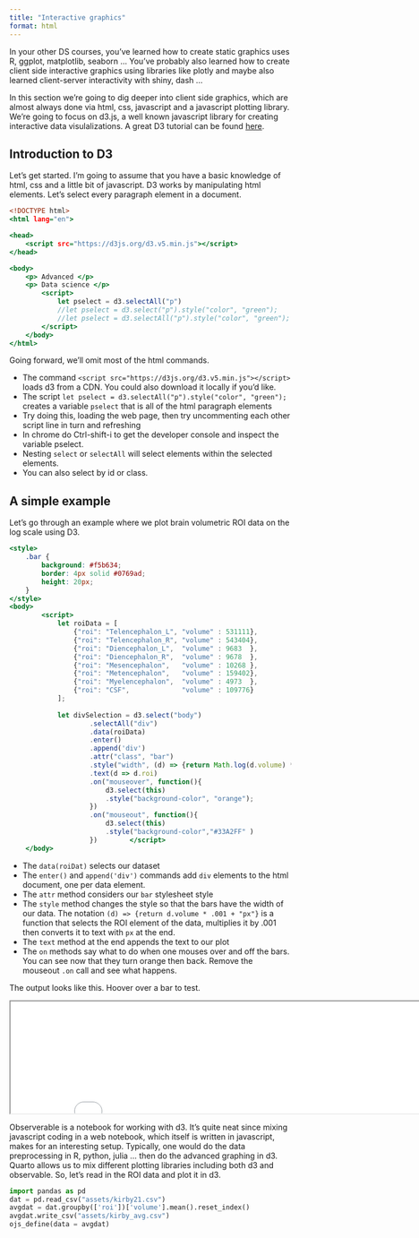 ```yaml
---
title: "Interactive graphics"
format: html
---
```

In your other DS courses, you've learned how to create static graphics uses R, ggplot, matplotlib, seaborn ... You've probably also learned how to create client side interactive graphics using libraries like plotly and maybe also learned client-server interactivity with shiny, dash ... 

In this section we're going to dig deeper into client side graphics, which are almost always done via html, css, javascript and a javascript plotting library. We're going to focus on d3.js, a well known javascript library for creating interactive data visulalizations. A great D3 tutorial can be found [here](https://www.tutorialsteacher.com/d3js/select-dom-element-using-d3js).

## Introduction to D3
Let's get started. I'm going to assume that you have a basic knowledge of html, css and a little bit of javascript. D3 works by manipulating html elements. Let's select every paragraph element in a document.

```.html
<!DOCTYPE html>
<html lang="en">

<head>
    <script src="https://d3js.org/d3.v5.min.js"></script>
</head>

<body>
    <p> Advanced </p>
    <p> Data science </p> 
        <script>
            let pselect = d3.selectAll("p")
            //let pselect = d3.select("p").style("color", "green");
            //let pselect = d3.selectAll("p").style("color", "green");
        </script>
    </body>
</html>
```
Going forward, we'll omit most of the html commands.


+ The command `<script src="https://d3js.org/d3.v5.min.js"></script>` loads d3 from a CDN. You could also download it locally if you'd like.
+ The script `let pselect = d3.selectAll("p").style("color", "green");` creates a variable `pselect` that is all of the html paragraph elements
+ Try doing this, loading the web page, then try uncommenting each other script line in turn and refreshing
+ In chrome do Ctrl-shift-i to get the developer console and inspect the variable pselect.
+ Nesting `select` or `selectAll` will select elements within the selected elements.
+ You can also select by id or class. 

## A simple example

Let's go through an example where we plot brain volumetric ROI data on the log scale using
D3. 
```.html
<style>
    .bar {
        background: #f5b634;
        border: 4px solid #0769ad;
        height: 20px;
    }
</style>
<body>
        <script>
            let roiData = [
                {"roi": "Telencephalon_L", "volume" : 531111},
                {"roi": "Telencephalon_R", "volume" : 543404},
                {"roi": "Diencephalon_L",  "volume" : 9683  },
                {"roi": "Diencephalon_R",  "volume" : 9678  },
                {"roi": "Mesencephalon",   "volume" : 10268 },
                {"roi": "Metencephalon",   "volume" : 159402},
                {"roi": "Myelencephalon",  "volume" : 4973  },
                {"roi": "CSF",             "volume" : 109776}
            ];
    
            let divSelection = d3.select("body") 
                    .selectAll("div")
                    .data(roiData)
                    .enter()
                    .append('div')
                    .attr("class", "bar")
                    .style("width", (d) => {return Math.log(d.volume) * 20 + "px"; })
                    .text(d => d.roi)
                    .on("mouseover", function(){
                        d3.select(this)
                        .style("background-color", "orange");
                    })
                    .on("mouseout", function(){
                        d3.select(this)
                        .style("background-color","#33A2FF" )
                    })        </script>
    </body>
```
+ The `data(roiDat)` selects our dataset
+ The `enter()` and `append('div')` commands add `div` elements to the html document, one per data element.
+ The `attr` method considers our `bar` stylesheet style
+ The `style` method changes the style so that the bars have the width of our data.
The notation `(d) => {return d.volume * .001 + "px"}` is a function that selects the
ROI element of the data, multiplies it by .001 then converts it to text with  `px` at the end.
+ The `text` method at the end appends the text to our plot
+ The `on` methods say what to do when one mouses over and off the bars. You can see now that
they turn orange then back. Remove the mouseout `.on` call and see what happens.

The output looks like this. Hoover over a bar to test.

```{=html}
<iframe width="780" height="200" src="d3/roi1.html" title="Output"></iframe>
```
Observerable is a notebook for working with d3. It's quite neat since mixing javascript coding in a web notebook, which itself is written in javascript, makes for an interesting setup. Typically, one would do the data preprocessing in R, python, julia ... then do the advanced graphing in d3. Quarto allows us to mix different plotting libraries including both d3 and observable. So, let's read in the ROI data and plot it in d3.   
```python
import pandas as pd
dat = pd.read_csv("assets/kirby21.csv")
avgdat = dat.groupby(['roi'])['volume'].mean().reset_index()
avgdat.write_csv("assets/kirby_avg.csv")
ojs_define(data = avgdat)
```

```ojs

```
